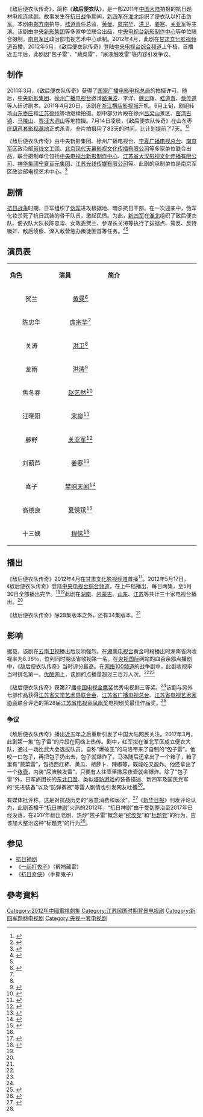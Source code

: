 {{电视节目信息框
| 颜色      =
| 字体颜色  =
| 名称      = 敌后便衣队传奇
| 英文名称  =
| 图片      = File:Bd64c90cf443e1ddee505da0127093c9.jpg
| 尺寸      = 220px
| 图说      =
| 别名      =
| 类型      = 抗日剧
| 格式      = 电视剧
| 原作      =
| 开创      =
| 开发      =
| 编剧      = [[郑方南|郑方南]]
| 总导演    = 郑方南
| 导演      = [[郑子_(导演)|郑子]]<ref name=foot2>{{cite book|editor=中央新闻纪录电影制片厂|title=我们的足迹 1953-2013 下|date=2013-06|publisher=新华出版社|location=北京|isbn=978-7-5166-0503-5|page=311}}</ref>
| 助理导演  =
| 配音      =
| 主演      = [[黄曼|黄曼]]<br>[[庹宗华|庹宗华]]<br>[[洪卫|洪卫]]<br>[[姜寒|姜寒]]<br>[[关亚军|关亚军]]
| 国家      =
| 语言      = 汉语
| 字幕      =
| 标语      =
| 季数      =
| 集数      = 28
| 每集列表  =
| 每集长度  = 47分钟<ref name=foot2/>
| 配乐      =
| 主题曲    =
| 片头曲    =
| 作曲      =
| 作词      =
| 演唱      =
| 片尾曲    = 一个鬼子都不留<ref name="xzdyds">{{cite web|title=28集电视剧《敌后便衣队传奇》在央视一套完美落幕|url=http://xzdyds.com/news_type.asp?id=57|publisher=徐州电影电视艺术家协会|accessdate=2017-03-12|deadurl=yes|archiveurl=https://web.archive.org/web/20170313042028/http://xzdyds.com/news_type.asp?id=57|archivedate=2017-03-13}}</ref>
| 作曲2     = [[杨鹤_(作曲)|杨鹤]]
| 作词2     = [[殷召辉|殷召辉]]
| 演唱2     = [[孔庆友|孔庆友]]
| 插曲      =
| 制作年份  =
| 制片人    =
| 共同制片人 =
| 出品人    =
| 总监制    = [[嵇道青|嵇道青]]
| 监制      =
| 执行制作  =
| 共同执行制作 =
<!-- | 副制作人  =  -->
| 顾问标签  =
| 顾问      =
| 故事标签  =
| 故事      =
| 编审      =
| 剪辑      =
| 外景      = [[浙江|浙江]][[东阳|东阳]][[横店影视城|横店影视城]]<br>[[山东|山东]][[枣庄|枣庄]][[葫芦套影视基地|葫芦套影视基地]]<br>[[江苏|江苏]][[徐州|徐州]][[吕梁山_(徐州)|吕梁山]]景区<br>江苏徐州[[窑湾古镇|窑湾古镇]]<br>江苏徐州[[马陵山|马陵山]]<br>江苏徐州[[贾汪|贾汪]][[大洞山|大洞山]]
| 摄影      = [[张开宙|张开宙]]<ref name=foot2/>
| 机位      =
| 制作公司  =
| 发行公司  =
| 电视网    = [[甘肃文化影视频道|甘肃文化影视频道]]
| 图像制式  = 576i
| 声音制式  = 单声道
| 播出国家  = {{CHN}}
| 集数0     =
| 每集长度0 =
| 开始      = 2012年4月15日
| 结束      = 2012年4月21日
<!-- | 播出日期  =  -->
| 播出时间  =
| 频道1   = [[央视一套|央视一套]]
| 图像制式1 = 1080i
| 声音制式1 = 双声道
| 播出国家1 = {{CHN}}
| 集数1     =
| 每集长度1 =
| 开始1     = 2012年5月17日
| 结束1     = 2012年5月30日
| 播出时间1 =
| 前作      =
| 续作      =
| 相关节目  =
| 官方网站  =
| 制作网站  =
| imdb_id   =
| tv_com_id =
}}
《敌后便衣队传奇》，简称《'''敌后便衣队'''》，是一部2011年[[中国大陆|中国大陆]]拍摄的抗日题材电视连续剧。故事发生在[[抗日战争|抗日战争]]期间，[[新四军|新四军]]在[[淮北地区|淮北]]组织了便衣队以打击[[中国伪军|伪军]]。本剧由[[郑方南|郑方南]]执导，[[嵇道青|嵇道青]]任总监，[[黄曼|黄曼]]、[[庹宗华|庹宗华]]、[[洪卫|洪卫]]、[[姜寒|姜寒]]、[[关亚军|关亚军]]等主演。该剧由[[中央新影集团|中央新影集团]]等多家单位联合出品，[[中央电视台新影制作中心|中央电视台新影制作中心]]等单位联合摄制，[[南京军区|南京军区]]政治部电视艺术中心承制。2012年4月，此剧在[[甘肃文化影视频道|甘肃文化影视频道]]首播。2012年5月，《敌后便衣队传奇》登陆[[中央电视台综合频道|中央电视台综合频道]]上午档。首播近五年后，此剧因“包子雷”、“蔬菜雷”、“尿液触发雷”等内容引发争议。

== 制作 ==

2011年3月，《敌后便衣队传奇》获得了[[国家广播电影电视总局|国家广播电影电视总局]]的拍摄许可。随后，[[中央新影集团|中央新影集团]]、[[徐州广播电视台|徐州广播电视台]]邀请[[路海波|路海波]]、李洋、[[魏云辉|魏云辉]]、[[嵇道青|嵇道青]]、[[蔡传道|蔡传道]]等人研讨剧本。2011年4月20日，该剧在[[浙江|浙江]][[横店影视城|横店影视城]]开机。6月上旬，剧组转场[[山东|山东]][[枣庄|枣庄]]和[[江苏|江苏]][[徐州|徐州]]等地继续拍摄。剧中部分片段在徐州[[吕梁山_(徐州)|吕梁山]]景区、[[窑湾古镇|窑湾古镇]]、[[马陵山|马陵山]]、[[贾汪|贾汪]][[大洞山|大洞山]]等地拍摄。7月14日凌晨，《敌后便衣队传奇》在山东枣庄[[葫芦套影视基地|葫芦套影视基地]]正式杀青。全片拍摄用了83天的时间，比计划提前了7天。<ref name=foot>{{cite book|editor=中央新闻纪录电影制片厂|title=我们的足迹 1953-2013 上|date=2013-06|publisher=新华出版社|location=北京|isbn=978-7-5166-0503-5|page=193-4}}</ref><ref>{{cite news|title=徐州作家山东薛城采风 实地探班大型电视剧《敌后便衣队》拍摄现场| work =徐州日报|date=2011-06-28}}</ref>

《敌后便衣队传奇》由中央新影集团、徐州广播电视台、[[宁夏广播电视总台|宁夏广播电视总台]]、[[南京军区|南京军区]]政治部[[前线文工团|前线文工团]]、[[北京现代天幕影视文化传播有限公司|北京现代天幕影视文化传播有限公司]]等多家单位联合出品。联合摄制单位包括[[中央电视台新影制作中心|中央电视台新影制作中心]]、[[江苏省大汉影视文化传播有限公司|江苏省大汉影视文化传播有限公司]]、[[神华集团|神华集团]][[宁夏亘元集团|宁夏亘元集团]]、[[江苏光线传媒有限公司|江苏光线传媒有限公司]]等。此剧的承制单位是南京军区政治部电视艺术中心。<ref>{{cite news|title=《敌后便衣队》在滕州葫芦套开拍|work=滕州日报|date=2011-07-15}}</ref>

== 剧情 ==

[[抗日战争|抗日战争]]时期，日军组织了[[中国伪军|伪军]]进攻根据地、暗杀抗日干部。在一次迎亲中，伪军化妆杀死了抗日武装的骨干队员，激起民愤。为此，[[新四军|新四军]]在[[淮北地区|淮北]]组织了敌后便衣队。便衣队大队长陈忠华、女政委贺兰、参谋长关涛等执行了拔据点、策反、反特锄奸、敌后侦察、深入敌营惩办叛徒匪首等任务。<ref>{{cite news|title=《敌后便衣队传奇》|url=http://news.ifeng.com/gundong/detail_2014_03/08/34554433_0.shtml|accessdate=2017-03-12|work=金陵晚报|date=2014-03-08|archive-date=2019-10-04|archive-url=https://web.archive.org/web/20191004022609/http://news.ifeng.com/gundong/detail_2014_03/08/34554433_0.shtml|dead-url=no}}</ref><ref name="trio" />

== 演员表 ==
{|class="wikitable" width="60%"
|- style="background:cornflowerblue; color:white" align="center"
|style="width:16%"|'''角色'''||style="width:16%"|'''演員'''||style="width:30%"|'''简介'''
|-
|<center>贺兰||<center> [[黄曼|黄曼]]<ref name="trio">{{cite news|title=黄金组合《敌后便衣队》 再现“铿锵三人行”|url=http://ent.qq.com/a/20130304/000311.htm|accessdate=2017-03-12|work=腾讯娱乐|date=2013-03-04|archive-date=2019-12-04|archive-url=https://web.archive.org/web/20191204190004/https://ent.qq.com/a/20130304/000311.htm|dead-url=no}}</ref>||
|-
|<center>陈忠华||<center> [[庹宗华|庹宗华]]<ref name="trio"/>||
|-
|<center>关涛||<center> [[洪卫|洪卫]]<ref name="trio"/>||
|-
|<center>龙雨||<center> [[洪涛_(中国大陆演员)|洪涛]]<ref>{{cite web|title=敌后便衣队演员表|url=http://www.fenji.net/dianshiju/10645/yanyuan.html|publisher=分集网|accessdate=2017-03-12|deadurl=yes|archiveurl=https://web.archive.org/web/20170313042715/http://www.fenji.net/dianshiju/10645/yanyuan.html|archivedate=2017-03-13}}</ref>||
|-
|<center>焦冬春||<center> [[赵艺然|赵艺然]]<ref>{{cite news|title=《敌后便衣队》赵艺然敬业演出 对新戏非常期待|url=http://ent.sina.com.cn/v/m/2011-06-22/10573341421.shtml|accessdate=2017-03-12|work=新浪娱乐|date=2011-06-22|archive-date=2019-09-13|archive-url=https://web.archive.org/web/20190913172903/http://ent.sina.com.cn/v/m/2011-06-22/10573341421.shtml|dead-url=no}}</ref>||
|-
|<center>汪晓阳||<center> [[宋柳|宋柳]]<ref>{{cite news|title=《敌后便衣队》宋柳换装忙挑战多造型|url=http://ent.sina.com.cn/v/m/2012-05-24/15573639288.shtml|accessdate=2017-03-12|work=新浪娱乐|date=2012-05-24|archive-date=2019-10-06|archive-url=https://web.archive.org/web/20191006191855/http://ent.sina.com.cn/v/m/2012-05-24/15573639288.shtml|dead-url=no}}</ref>||
|-
|<center>藤野||<center> [[关亚军|关亚军]]<ref>{{cite news|title=《敌后便衣队》收官 关亚军掉入陷阱被升天|url=http://amuse.nen.com.cn/system/2013/12/03/011552357.shtml|accessdate=2017-03-12|work=东北新闻网|date=2013-12-03|archive-date=2019-09-24|archive-url=https://web.archive.org/web/20190924064451/http://amuse.nen.com.cn/system/2013/12/03/011552357.shtml|dead-url=yes}}</ref>||
|-
|<center>刘葫芦||<center> [[姜寒|姜寒]]<ref>{{cite news|title=《敌后便衣队传奇》热播 姜寒演古灵精怪神枪手|url=http://ent.163.com/13/0305/11/8P6URBPD00031GVS.html|accessdate=2017-03-12|work=网易娱乐|date=2013-03-05|archive-date=2016-12-17|archive-url=https://web.archive.org/web/20161217040338/http://ent.163.com/13/0305/11/8P6URBPD00031GVS.html|dead-url=no}}</ref>||
|-
|<center>喜子||<center> [[樊响天闻|樊响天闻]]<ref>{{cite news|title=《敌后便衣队》热播 樊响天闻演绎便衣“警察”|url=http://yule.sohu.com/20131128/n390932414.shtml|accessdate=2017-03-12|work=搜狐娱乐|date=2013-11-28|archive-date=2019-09-25|archive-url=https://web.archive.org/web/20190925083926/http://yule.sohu.com/20131128/n390932414.shtml|dead-url=no}}</ref>||
|-
|<center>高德良||<center> [[夏侯镔|夏侯镔]]<ref name="xiahou-cheng">{{cite news|title=夏侯镔《敌后便衣队》演痴情种情义两难|url=http://et.21cn.com/gundong/etscroll/a/2013/0228/17/20495227.shtml|accessdate=2017-03-12|work=21CN综合|date=2013-02-28}}{{Dead link|date=2018年9月 |bot=InternetArchiveBot |fix-attempted=yes }}</ref>||
|-
|<center>十三姨||<center> [[程愫|程愫]]<ref name="xiahou-cheng"/>||
|}

== 播出 ==

《敌后便衣队传奇》2012年4月在[[甘肃文化影视频道|甘肃文化影视频道]]首播<ref name=jschina>{{cite news|title=“挖坟”出的“包子雷”是“标题党”的祸|url=http://review.jschina.com.cn/redianhuati/201703/t20170306_170201.shtml|accessdate=2017-03-12|agency=新华日报|date=2017-03-06|archive-url=https://web.archive.org/web/20170313044546/http://review.jschina.com.cn/redianhuati/201703/t20170306_170201.shtml|archive-date=2017-03-13|dead-url=yes}}</ref>。2012年5月17日，《敌后便衣队传奇》登陆[[中央电视台综合频道|中央电视台综合频道]]，在上午档播出，每日两集，至5月30日全部播出完毕。<ref>{{cite news|title=《敌后便衣队》央视开播|work=深圳特区报|date=2012-05-22}}</ref><ref name="xzdyds" />此剧在[[湖南电视台|湖南]]、[[内蒙古电视台|内蒙古]]、[[山东电视台|山东]]、[[江苏电视台|江苏]]等共计三十家电视台播出。<ref name=foot/>

《敌后便衣队传奇》除28集版本之外，还有34集版本。<ref name="xzdyds" />

== 影响 ==
据载，该剧在[[云南卫视|云南卫视]]播出后反响强烈。在[[湖南电视台|湖南电视台]]黄金时段播出时湖南省内收视率为8.38％，位列同时期该省收视第一名。在[[央视国际|央视国际]]网站的四百余部点播剧中，《敌后便衣队传奇》当时评分最高。在[[网络100频道|网络100频道]]的战争剧中，此剧收视率当时排名第一。[[优酷网|优酷网]]上，该剧的点播量超过三百万人次。<ref name=foot/><ref name="xzdyds" />

《敌后便衣队传奇》获第27届[[中国电视金鹰奖|中国电视金鹰奖]]优秀电视剧三等奖。<ref name=foot2/>该剧与另外七部作品获得[[江苏省文学艺术界联合会|江苏省文学艺术界联合会]]、[[江苏省广播电视总台|江苏省广播电视总台]]、[[江苏省电视艺术家协会|江苏省电视艺术家协会]]联合评选的第28届[[江苏省电视金凤凰奖|江苏省电视金凤凰奖]]电视剧奖最佳作品奖。<ref>{{cite book|editor=中共江苏省委宣传部|title=江苏宣传年鉴 2014|date=2014-11|publisher=江苏人民出版社|location=南京|isbn=978-7-214-07967-1|page=357}}</ref>

=== 争议 ===
{{See also|抗日神劇}}
《敌后便衣队传奇》播出近五年之后重新引发了中国大陆网民关注。2017年3月，此剧第一集“包子雷”的片段在网络上热传。剧中，红军拟在淮北军区成立便衣大队，通过一场比武大会选拔队员。自称“爆破王”的马洛带来了自制的“包子雷”。他咬一口包子，再把包子扔出去，包子就爆炸了。马洛随后还拿出了一个箱子，箱子里有“蔬菜雷”，包括西红柿、黄瓜、胡萝卜、辣椒等，既能吃又能炸。他还拿出了一个[[夜壶|夜壶]]，内装“尿液触发雷”，只要有人往壶里撒尿夜壶就会爆炸。除了“包子雷”外，日军旅团长的[[东北官话|东北口音]]、类似[[塔防游戏|塔防游戏]]的装备描述、新四军及国民党军的“先进装备”以及“防弹裤衩”等雷人剧情也引发网友吐槽<ref>{{cite news|author=林西|title=继包子雷之后，《敌后便衣队传奇》再现雷人剧情|url=http://www.guancha.cn/Celebrity/2017_03_21_399837_s.shtml|accessdate=2017-03-22|publisher=观察者|date=2017-03-21|archive-date=2017-03-22|archive-url=https://web.archive.org/web/20170322202707/http://www.guancha.cn/Celebrity/2017_03_21_399837_s.shtml|dead-url=no}}</ref>。

有媒体批评称，这是对抗战历史的“恶意消费和亵渎”。<ref>{{cite news|title=媒批“包子雷抗日神剧” 恶意消费和亵渎光辉历史|url=http://henan.163.com/17/0311/20/CF98POGB022701R8.html|accessdate=2017-03-12|agency=澎湃新闻网|date=2017-03-11|archive-url=https://web.archive.org/web/20170313124123/http://henan.163.com/17/0311/20/CF98POGB022701R8.html|archive-date=2017-03-13|dead-url=yes}}</ref>《[[新华日报|新华日报]]》刊发评论认为，此剧首播于“[[抗日神剧|抗日神剧]]”火热的2012年，“抗日神剧”由于受到整治至2017年已经没落，在2017年翻出老剧、热炒“包子雷”概念是“[[挖坟党|挖坟党]]”和“[[标题党|标题党]]”的行为，应该加大整治这种“标题党”的行为<ref name="jschina" />。

== 参见 ==
* [[抗日神剧|抗日神剧]]
* 《[[一起打鬼子|一起打鬼子]]》（裤裆藏雷）
* 《[[抗日奇侠|抗日奇侠]]》（手撕鬼子）

==參考資料==
{{reflist|2}}

{{DEFAULTSORT:D}}
[[Category:2012年中國電視劇集|Category:2012年中國電視劇集]]
[[Category:江苏民国时期背景电视剧|Category:江苏民国时期背景电视剧]]
[[Category:新四军题材电视剧|Category:新四军题材电视剧]]
[[Category:央视一套电视剧|Category:央视一套电视剧]]
